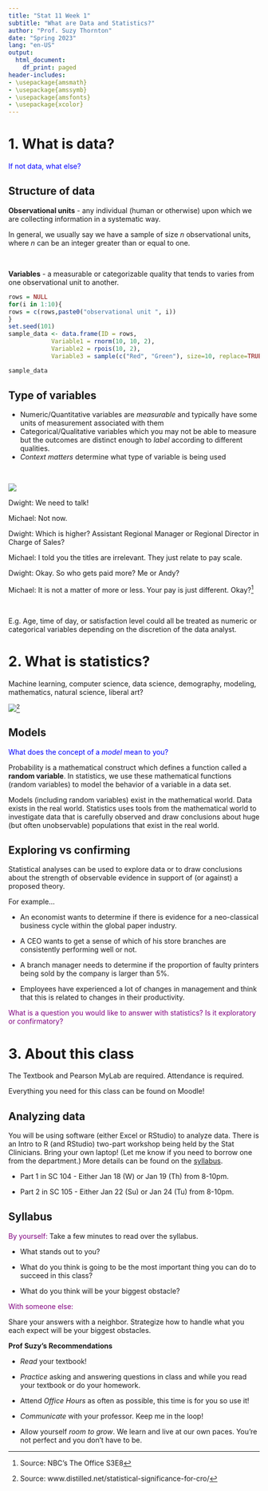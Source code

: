 ```yaml
---
title: "Stat 11 Week 1"
subtitle: "What are Data and Statistics?" 
author: "Prof. Suzy Thornton"
date: "Spring 2023"
lang: "en-US"
output:
  html_document:
    df_print: paged
header-includes:
- \usepackage{amsmath}
- \usepackage{amssymb}
- \usepackage{amsfonts}
- \usepackage{xcolor}
---
```


# 1. What is data? 

<span style="color:blue">If not data, what else?</span>


## Structure of data 

**Observational units** - any individual (human or otherwise) upon which we are collecting information in a systematic way. 

In general, we usually say we have a sample of size $n$ observational units, where $n$ can be an integer greater than or equal to one. 

<br>

**Variables** - a measurable or categorizable quality that tends to varies from one observational unit to another.

```r
rows = NULL
for(i in 1:10){
rows = c(rows,paste0("observational unit ", i))
}
set.seed(101)
sample_data <- data.frame(ID = rows,
            Variable1 = rnorm(10, 10, 2),
            Variable2 = rpois(10, 2),
            Variable3 = sample(c("Red", "Green"), size=10, replace=TRUE))

sample_data
```



## Type of variables

   - Numeric/Quantitative variables are *measurable* and typically have some units of measurement associated with them
   - Categorical/Qualitative variables which you may not be able to measure but the outcomes are distinct enough to *label* according to different qualities.   
   - *Context matters* determine what type of variable is being used 

<br> 

![](./images/week1-1-dwight.png)

  Dwight: We need to talk!
  
  Michael: Not now.
  
  Dwight: Which is higher? Assistant Regional Manager or Regional Director in Charge of Sales?
  
  Michael: I told you the titles are irrelevant. They just relate to pay scale.
  
  Dwight: Okay. So who gets paid more? Me or Andy?
  
  Michael: It is not a matter of more or less. Your pay is just different. Okay?^[Source: NBC's The Office S3E8] 

<br>

E.g. Age, time of day, or satisfaction level could all be treated as numeric or categorical variables depending on the discretion of the data analyst. 

# 2. What is statistics? 

Machine learning, computer science, data science, demography, modeling, mathematics, natural science, liberal art? 

![](./images/probability_vs_statistics.jpg)^[Source: www.distilled.net/statistical-significance-for-cro/]


## Models  

<span style="color:blue">What does the concept of a *model* mean to you?</span>

Probability is a mathematical construct which defines a function called a **random variable**. In statistics, we use these mathematical functions (random variables) to model the behavior of a variable in a data set. 

Models (including random variables) exist in the mathematical world. Data exists in the real world. Statistics uses tools from the mathematical world to investigate data that is carefully observed and draw conclusions about huge (but often unobservable) populations that exist in the real world.  



## Exploring vs confirming 

Statistical analyses can be used to explore data or to draw conclusions about the strength of observable evidence in support of (or against) a proposed theory. 

For example...

* An economist wants to determine if there is evidence for a neo-classical business cycle within the global paper industry. 

* A CEO wants to get a sense of which of his store branches are consistently performing well or not. 

* A branch manager needs to determine if the proportion of faulty printers being sold by the company is larger than $5\%$.

* Employees have experienced a lot of changes in management and think that this is related to changes in their productivity.  



<span style="color:purple">What is a question you would like to answer with statistics? Is it exploratory or confirmatory?</span>



# 3. About this class 

The Textbook and Pearson MyLab are required. Attendance is required. 

Everything you need for this class can be found on Moodle! 

## Analyzing data 

You will be using software (either Excel or RStudio) to analyze data. There is an Intro to R (and RStudio) two-part workshop being held by the Stat Clinicians. Bring your own laptop! (Let me know if you need to borrow one from the department.) More details can be found on the [syllabus](https://profsuzy.github.io/Stat11/Stat11_S23_Syllabus.html). 

* Part 1 in SC 104 - Either Jan 18 (W) or Jan 19 (Th) from 8-10pm. 

* Part 2 in SC 105 - Either Jan 22 (Su) or Jan 24 (Tu) from 8-10pm. 


## Syllabus 

<span style="color:purple">By yourself:</span>
Take a few minutes to read over the syllabus. 

- What stands out to you? 

- What do you think is going to be the most important thing you can do to succeed in this class? 

- What do you think will be your biggest obstacle? 

<span style="color:purple">With someone else:</span>

Share your answers with a neighbor. Strategize how to handle what you each expect will be your biggest obstacles. 


**Prof Suzy's Recommendations** 

- *Read* your textbook!

- *Practice* asking and answering questions in class and while you read your textbook or do your homework.

- Attend *Office Hours* as often as possible, this time is for you so use it!

- *Communicate* with your professor. Keep me in the loop! 

- Allow yourself *room to grow*. We learn and live at our own paces. You're not perfect and you don't have to be.


